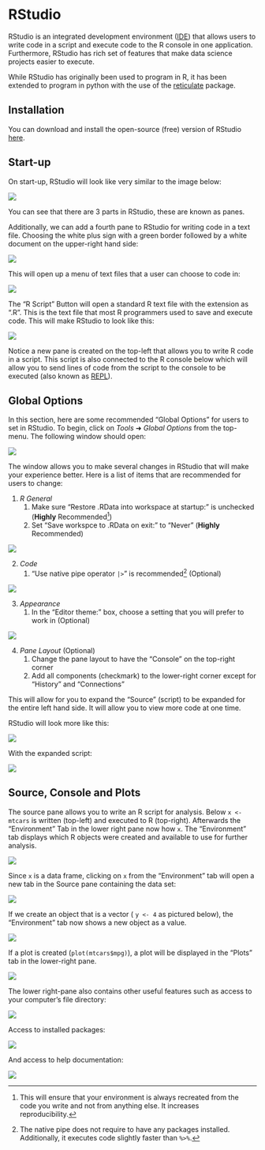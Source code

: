 # RStudio

RStudio is an integrated development environment ([IDE](https://en.wikipedia.org/wiki/Integrated_development_environment)) that allows users to write code in a script and execute code to the R console in one application. Furthermore, RStudio has rich set of features that make data science projects easier to execute.

While RStudio has originally been used to program in R, it has been extended to program in python with the use of the [reticulate](https://rstudio.github.io/reticulate/) package.

## Installation

You can download and install the open-source (free) version of RStudio [here](https://posit.co/downloads/).


## Start-up

On start-up, RStudio will look like very similar to the image below:

![](img/rstudio_1.png){fig-alt="An image of the RStudio IDE. There are 3 panes displayed with the console, environment, and plots showing. Majority of the panes are empty except for the console which contains the R startup message." fig-align="center"}

You can see that there are 3 parts in RStudio, these are known as panes.

Additionally, we can add a fourth pane to RStudio for writing code in a text file. Choosing the white plus sign with a green border followed by a white document on the upper-right hand side:

![](img/rstudio_2.png){fig-alt="A zoomed portion of Rstudio showing add buttons for new files or RStudio Projects." fig-align="center"}

This will open up a menu of text files that a user can choose to code in:

![](img/rstudio_3.png){fig-alt="The drop-down menu when the add new file is chosen. The different types of files are displayed that can be chosen." fig-align="center"}

The "R Script" Button will open a standard R text file with the extension as ".R". This is the text file that most R programmers used to save and execute code. This will make RStudio to look like this:

![](img/rstudio_4.png){fig-alt="An image of the RStudio IDE. There are 4 panes displayed with the script (source) console, environment, and plots showing. Majority of the panes are empty except for the console which contains the R startup message." fig-align="center"}

Notice a new pane is created on the top-left that allows you to write R code in a script. This script is also connected to the R console below which will allow you to send lines of code from the script to the console to be executed (also known as [REPL](https://en.wikipedia.org/wiki/Read%E2%80%93eval%E2%80%93print_loop)).

## Global Options

In this section, here are some recommended "Global Options" for users to set in RStudio. To begin, click on *Tools* ➜ *Global Options* from the top-menu. The following window should open:

![](img/rstudio_5.png){fig-alt="The global options of RStudio are displayed. The \"R General\" options are displayed." fig-align="center"}

The window allows you to make several changes in RStudio that will make your experience better. Here is a list of items that are recommended for users to change:

1.  *R General*
    1.  Make sure "Restore .RData into workspace at startup:" is unchecked (**Highly** Recommended[^rstudio-1])
    2.  Set "Save workspce to .RData on exit:" to "Never" (**Highly** Recommended)

[^rstudio-1]: This will ensure that your environment is always recreated from the code you write and not from anything else. It increases reproducibility.

![](img/rstudio_6.png){fig-alt="The global options of RStudio are displayed. The \"Code\" options are displayed." fig-align="center"}

2.  *Code*
    1.  "Use native pipe operator `|>`" is recommended[^rstudio-2] (Optional)

[^rstudio-2]: The native pipe does not require to have any packages installed. Additionally, it executes code slightly faster than `%>%`.

![](img/rstudio_8.png){fig-alt="The global options of RStudio are displayed. The \"Appearance\" options are displayed with code colors are changed." fig-align="center"}

3.  *Appearance*
    1.  In the "Editor theme:" box, choose a setting that you will prefer to work in (Optional)

![](img/rstudio_7.png){fig-alt="The global options of RStudio are displayed. The \"Pane Layout\" options are displayed to control how the panes are organized in RStudio." fig-align="center"}

4.  *Pane Layout* (Optional)
    1.  Change the pane layout to have the "Console" on the top-right corner
    2.  Add all components (checkmark) to the lower-right corner except for "History" and "Connections"

This will allow for you to expand the "Source" (script) to be expanded for the entire left hand side. It will allow you to view more code at one time.

RStudio will look more like this:

![](img/rstudio_9.png){fig-alt="The RStudio IDE is displayed with 4 panes: source, history, console, and environment." fig-align="center"}

With the expanded script:

![](img/rstudio_10.png){fig-alt="The RStudio IDE is displayed with 3 panes: source, console, and environment. The source pane is expanded to cover half the image." fig-align="center"}

## Source, Console and Plots

The source pane allows you to write an R script for analysis. Below `x <- mtcars` is written (top-left) and executed to R (top-right). Afterwards the "Environment" Tab in the lower right pane now how `x`. The "Environment" tab displays which R objects were created and available to use for further analysis.

![](img/rstudio_11.png){fig-alt="The RStudio IDE is displayed with 3 panes: source, console, and environment. The source pane is expanded to cover half the image. The source pane contains written code, the console shows executed code, and environment shows objects created." fig-align="center"}

Since `x` is a data frame, clicking on `x` from the "Environment" tab will open a new tab in the Source pane containing the data set:

![](img/rstudio_12.png){fig-alt="The RStudio IDE is displayed with 3 panes: source, console, and environment. The source pane is expanded to cover half the image. The source pane displays a data set." fig-align="center"}

If we create an object that is a vector ( `y <- 4` as pictured below), the "Environment" tab now shows a new object as a value.

![](img/rstudio_13.png){fig-alt="The RStudio IDE is displayed with 3 panes: source, console, and environment. The source pane is expanded to cover half the image. The source pane contains written code, the console shows executed code, and environment shows objects created." fig-align="center"}

If a plot is created (`plot(mtcars$mpg)`), a plot will be displayed in the "Plots" tab in the lower-right pane.

![](img/rstudio_17.png){fig-alt="The RStudio IDE is displayed with 3 panes: source, console, and plot. The source pane is expanded to cover half the image. The source pane contains written code, the console shows executed code, and plot pane shows a dot plot on mtcars data set mpg.." fig-align="center"}

The lower right-pane also contains other useful features such as access to your computer's file directory:

![](img/rstudio_14.png){fig-alt="The RStudio IDE is displayed with 3 panes: source, console, and files on computer. The source pane is expanded to cover half the image." fig-align="center"}

Access to installed packages:

![](img/rstudio_16.png){fig-alt="The RStudio IDE is displayed with 3 panes: source, console, and R packages installed on computer. The source pane is expanded to cover half the image." fig-align="center"}

And access to help documentation:

![](img/rstudio_15.png){fig-alt="The RStudio IDE is displayed with 3 panes: source, console, and help documentation on the mean function. The source pane is expanded to cover half the image." fig-align="center"}
